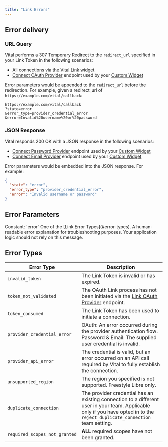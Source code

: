 ```yaml
---
title: "Link Errors"
---
```


## Error delivery

### URL Query

Vital performs a 307 Temporary Redirect to the `redirect_url` specified in your Link Token in the following scenarios:

* All connections via [the Vital Link widget](/wearables/connecting-providers/introduction)
* [Connect OAuth Provider](/api-reference/link/link-oauth-provider) endpoint used by your [Custom Widget](/wearables/connecting-providers/custom_widget)

Error parameters would be appended to the `redirect_url` before the redirection. For example,
given a redirect_url of `https://example.com/vital/callback`:

```
https://example.com/vital/callback
?state=error
&error_type=provider_credential_error
&error=Invalid%20username%20or%20password
```


### JSON Response

Vital responds 200 OK with a JSON response in the following scenarios:

* [Connect Password Provider](/api-reference/link/link-password-provider) endpoint used by your [Custom Widget](/wearables/connecting-providers/custom_widget)
* [Connect Email Provider](/api-reference/link/link-email-provider) endpoint used by your [Custom Widget](/wearables/connecting-providers/custom_widget)

Error parameters would be embedded into the JSON response. For example:
```json
{
  "state": "error",
  "error_type": "provider_credential_error",
  "error": "Invalid username or password"
}
```

## Error Parameters

<ResponseField name="state" type="const string">
Constant: `error`
</ResponseField>

<ResponseField name="error_type" type="string">
One of the [Link Error Types](#error-types).
</ResponseField>

<ResponseField name="error" type="string">
A human-readable error explanation for troubleshooting purposes.
Your application logic should not rely on this message.
</ResponseField>

## Error Types

| Error Type                   | Description                                    |
| ---------------------------- | ---------------------------------------------- |
| `invalid_token`              | The Link Token is invalid or has expired.      |
| `token_not_validated`        | The OAuth Link process has not been initiated via the [Link OAuth Provider](/api-reference/link/link-oauth-provider) endpoint. |
| `token_consumed`             | The Link Token has been used to initiate a connection. |
| `provider_credential_error`  | OAuth: An error occurred during the provider authentication flow. Password & Email: The supplied user credential is invalid. |
| `provider_api_error`         | The credential is valid, but an error occurred on an API call required by Vital to fully establish the connection. |
| `unsupported_region`         | The region you specified is not supported. <Info>Freestyle Libre only.</Info> |
| `duplicate_connection`       | The provider credential has an existing connection to a different user in your team. <Info>Applicable only if you have opted in to the `reject_duplicate_connection` team setting.</Info> |
| `required_scopes_not_granted`| **ALL** required scopes have not been granted. |
